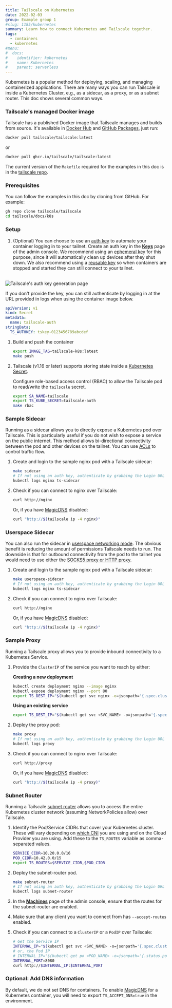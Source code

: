 ```yaml
---
title: Tailscale on Kubernetes
date: 2022-02-03
group: Example group 1
#slug: 1185/kubernetes
summary: Learn how to connect Kubernetes and Tailscale together.
tags:
  - containers
  - kubernetes
#menu:
#  docs:
#    identifier: kubernetes
#    name: Kubernetes
#    parent: serverless
---
```


Kubernetes is a popular method for deploying, scaling, and managing containerized
applications. There are many ways you can run Tailscale in inside a Kubernetes Cluster,
e.g., as a sidecar, as a proxy, or as a subnet router. This doc shows several common ways.

### Tailscale's managed Docker image

Tailscale has a published Docker image that Tailscale manages and builds from source. It's available in [Docker Hub](https://hub.docker.com/r/tailscale/tailscale) and [GitHub Packages](https://github.com/orgs/tailscale/packages/container/package/tailscale), just run:

```bash
docker pull tailscale/tailscale:latest
```

or

```bash
docker pull ghcr.io/tailscale/tailscale:latest
```

The current version of the `Makefile` required for the examples in this doc is in the [tailscale repo](https://github.com/tailscale/tailscale/blob/main/docs/k8s/Makefile).

### Prerequisites

You can follow the examples in this doc by cloning from GitHub. For example:

```bash
gh repo clone tailscale/tailscale
cd tailscale/docs/k8s
```

### Setup

1. (Optional) You can choose to use an [auth key][auth keys] to automate your container logging in
   to your tailnet. Create an auth key in the [**Keys**][auth keys page] page of the admin console.
   We recommend using an [ephemeral key][ephemeral node] for this purpose, since it will
   automatically clean up devices after they shut down. We also recommend using a
   [reusable key][reusable key] so when containers are stopped and started they can still connect to
   your tailnet.

<br />
<Image
  alt="Tailscale's auth key generation page"
  className="bordered"
  width={800}
  height={1156}
  src="/images/solutions/kubernetes/ephemeral-keys.png"
/>

If you don't provide the key, you can still authenticate by logging in at the URL provided in logs when using the container image below.

```yaml
apiVersion: v1
kind: Secret
metadata:
  name: tailscale-auth
stringData:
  TS_AUTHKEY: tskey-0123456789abcdef
```

1. Build and push the container

   ```bash
   export IMAGE_TAG=tailscale-k8s:latest
   make push
   ```

1. Tailscale (v1.16 or later) supports storing state inside a
   [Kubernetes Secret](https://kubernetes.io/docs/concepts/configuration/secret/).

   Configure role-based access control (RBAC) to allow the Tailscale pod to read/write the `tailscale` secret.

   ```bash
   export SA_NAME=tailscale
   export TS_KUBE_SECRET=tailscale-auth
   make rbac
   ```

### Sample Sidecar

Running as a sidecar allows you to directly expose a Kubernetes pod over Tailscale. This is particularly useful if you do not wish to expose a service on the public internet. This method allows bi-directional connectivity between the pod and other devices on the tailnet. You can use [ACLs][acls] to control traffic flow.

1. Create and login to the sample nginx pod with a Tailscale sidecar:

   ```bash
   make sidecar
   # If not using an auth key, authenticate by grabbing the Login URL here:
   kubectl logs nginx ts-sidecar
   ```

1. Check if you can connect to nginx over Tailscale:

   ```bash
   curl http://nginx
   ```

   Or, if you have [MagicDNS][magicdns] disabled:

   ```bash
   curl "http://$(tailscale ip -4 nginx)"
   ```

### Userspace Sidecar

You can also run the sidecar in [userspace networking mode][userspace]. The obvious benefit is reducing the amount of permissions Tailscale needs to run. The downside is that for outbound connectivity from the pod to the tailnet you would need to use either the [SOCKS5 proxy or HTTP proxy][socks5 vs http].

1. Create and login to the sample nginx pod with a Tailscale sidecar:

   ```bash
   make userspace-sidecar
   # If not using an auth key, authenticate by grabbing the Login URL here:
   kubectl logs nginx ts-sidecar
   ```

1. Check if you can connect to nginx over Tailscale:

   ```bash
   curl http://nginx
   ```

   Or, if you have [MagicDNS][magicdns] disabled:

   ```bash
   curl "http://$(tailscale ip -4 nginx)"
   ```

### Sample Proxy

Running a Tailscale proxy allows you to provide inbound connectivity to a Kubernetes Service.

1. Provide the `ClusterIP` of the service you want to reach by either:

   **Creating a new deployment**

   ```bash
   kubectl create deployment nginx --image nginx
   kubectl expose deployment nginx --port 80
   export TS_DEST_IP="$(kubectl get svc nginx -o=jsonpath='{.spec.clusterIP}')"
   ```

   **Using an existing service**

   ```bash
   export TS_DEST_IP="$(kubectl get svc <SVC_NAME> -o=jsonpath='{.spec.clusterIP}')"
   ```

1. Deploy the proxy pod:

   ```bash
   make proxy
   # If not using an auth key, authenticate by grabbing the Login URL here:
   kubectl logs proxy
   ```

1. Check if you can connect to nginx over Tailscale:

   ```bash
   curl http://proxy
   ```

   Or, if you have [MagicDNS][magicdns] disabled:

   ```bash
   curl "http://$(tailscale ip -4 proxy)"
   ```

### Subnet Router

Running a Tailscale [subnet router][subnets] allows you to access the entire Kubernetes cluster network (assuming NetworkPolicies allow) over Tailscale.

1. Identify the Pod/Service CIDRs that cover your Kubernetes cluster. These will vary depending on [which CNI](https://kubernetes.io/docs/concepts/cluster-administration/networking/) you are using and on the Cloud Provider you are using. Add these to the `TS_ROUTES` variable as comma-separated values.

   ```bash
   SERVICE_CIDR=10.20.0.0/16
   POD_CIDR=10.42.0.0/15
   export TS_ROUTES=$SERVICE_CIDR,$POD_CIDR
   ```

1. Deploy the subnet-router pod.

   ```bash
   make subnet-router
   # If not using an auth key, authenticate by grabbing the Login URL here:
   kubectl logs subnet-router
   ```

1. In the [**Machines**][machines page] page of the admin console, ensure that the routes for the subnet-router are enabled.

1. Make sure that any client you want to connect from has `--accept-routes` enabled.

1. Check if you can connect to a `ClusterIP` or a `PodIP` over Tailscale:

   ```bash
   # Get the Service IP
   INTERNAL_IP="$(kubectl get svc <SVC_NAME> -o=jsonpath='{.spec.clusterIP}')"
   # or, the Pod IP
   # INTERNAL_IP="$(kubectl get po <POD_NAME> -o=jsonpath='{.status.podIP}')"
   INTERNAL_PORT=8080
   curl http://$INTERNAL_IP:$INTERNAL_PORT
   ```

### Optional: Add DNS information

By default, we do not set DNS for containers. To enable [MagicDNS][magicdns] for a Kubernetes container, you will need to export `TS_ACCEPT_DNS=true` in the environment.

[acls]: /kb/1018/acls/
[auth keys]: /kb/1085/auth-keys/
[auth keys page]: https://login.tailscale.com/admin/settings/keys
[ephemeral node]: /kb/1111/ephemeral-nodes
[machines page]: https://login.tailscale.com/admin/machines
[magicdns]: /kb/1081/magicdns/
[reusable key]: /kb/1085/auth-keys/#types-of-auth-keys
[socks5 vs http]: /kb/1112/userspace-networking/#socks5-vs-http
[subnets]: /kb/1019/subnets/
[userspace]: /kb/1112/userspace-networking/
